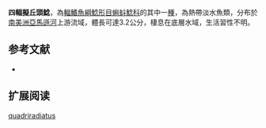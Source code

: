 {{Speciesbox
| name = 四輻擬丘頭鯰
| status = NE
| status_system = IUCN3.1
| image = 
| image_width = 250px
| genus = Pseudobunocephalus
| species = quadriradiatus
| authority = [[Mees|Mees]], 2008
| synonyms = 
}}
'''四輻擬丘頭鯰'''，為[[輻鰭魚綱|輻鰭魚綱]][[鯰形目|鯰形目]][[蝌蚪鯰科|蝌蚪鯰科]]的其中一[[種|種]]，為熱帶淡水魚類，分布於[[南美洲|南美洲]][[亞馬遜河|亞馬遜河]]上游流域，體長可達3.2公分，棲息在底層水域，生活習性不明。
==参考文献==
*{{FishBase_species|genus=Pseudobunocephalus|species=quadriradiatus|year=2015|month=4}}

== 扩展阅读 ==
{{refbegin}}
{{wikispecies-inline|Pseudobunocephalus quadriradiatus|四輻擬丘頭鯰}}
{{refend}}
{{Taxonbar|from=Q528655}}

[[Category:擬丘頭鯰屬|quadriradiatus]]


{{animal-stub}}